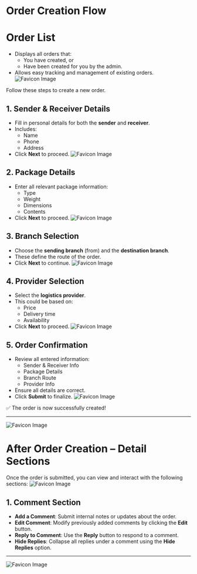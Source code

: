 # Order Creation Flow

# Order List

- Displays all orders that:
  - You have created, or
  - Have been created for you by the admin.
- Allows easy tracking and management of existing orders.
  ![Favicon Image](/images/orderlist.png)

Follow these steps to create a new order.

## 1. Sender & Receiver Details

- Fill in personal details for both the **sender** and **receiver**.
- Includes:
  - Name
  - Phone
  - Address
- Click **Next** to proceed.
  ![Favicon Image](/images/orderpersonaldetail.png)

## 2. Package Details

- Enter all relevant package information:
  - Type
  - Weight
  - Dimensions
  - Contents
- Click **Next** to proceed.
  ![Favicon Image](/images/packagedetail.png)

## 3. Branch Selection

- Choose the **sending branch** (from) and the **destination branch**.
- These define the route of the order.
- Click **Next** to continue.
  ![Favicon Image](/images/branch.png)

## 4. Provider Selection

- Select the **logistics provider**.
- This could be based on:
  - Price
  - Delivery time
  - Availability
- Click **Next** to proceed.
  ![Favicon Image](/images/provider.png)

## 5. Order Confirmation

- Review all entered information:
  - Sender & Receiver Info
  - Package Details
  - Branch Route
  - Provider Info
- Ensure all details are correct.
- Click **Submit** to finalize.
  ![Favicon Image](/images/confirmation.png)

✅ The order is now successfully created!

---

![Favicon Image](/images/orderdetail1.png)

# After Order Creation – Detail Sections

Once the order is submitted, you can view and interact with the following sections:
![Favicon Image](/images/orderdetail1.png)

## 1. Comment Section

- **Add a Comment**: Submit internal notes or updates about the order.
- **Edit Comment**: Modify previously added comments by clicking the **Edit** button.
- **Reply to Comment**: Use the **Reply** button to respond to a comment.
- **Hide Replies**: Collapse all replies under a comment using the **Hide Replies** option.

---

![Favicon Image](/images/comment.png)
